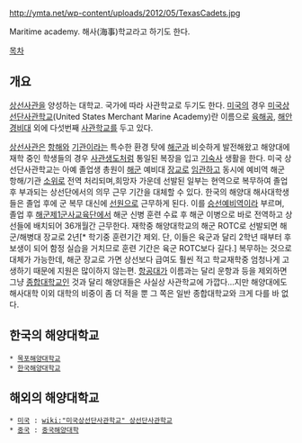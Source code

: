http://ymta.net/wp-content/uploads/2012/05/TexasCadets.jpg

Maritime academy. 해사(海事)학교라고 하기도 한다.

[[목차]]
== 개요 ==
[[상선사관]]을 양성하는 대학교. 국가에 따라 사관학교로 두기도 한다. [[미국]]의 경우 [[미국상선단사관학교]](United States Merchant Marine Academy)란 이름으로 [[육해공]], [[해안경비대]] 외에 다섯번째 [[사관학교]]를 두고 있다.

[[상선사관]]은 [[항해]]와 [[기관]]이라는 특수한 환경 탓에 [[해군]]과 비슷하게 발전해왔고 해양대에 재학 중인 학생들의 경우 [[사관생도]]처럼 통일된 복장을 입고 [[기숙사]] 생활을 한다. 미국 상선단사관학교는 아예 졸업생 총원이 [[해군]] 예비대 [[장교]]로 [[임관]]하고 동시에 예비역 해군 항해/기관 [[소위]]로 전역 처리되며,희망자 가운데 선발된 일부는 현역으로 복무하여 졸업 후 부과되는 상선단에서의 의무 근무 기간을 대체할 수 있다. 한국의 해양대 해사대학생들은 졸업 후에 군 복무 대신에 [[선원]]으로 근무하게 된다. 이를 [[승선예비역]]이라 부르며, 졸업 후 [[해군제1군사교육단]]에서 해군 신병 훈련 수료 후 해군 이병으로 바로 전역하고 상선들에 배치되어 36개월간 근무한다. 재학중 해양대학교의 해군 ROTC로 선발되면 해군/해병대 장교로 2년[* 학기중 훈련기간 제외. 단, 이들은 육군과 달리 2학년 때부터 후보생이 되어 함정 실습을 거치므로 훈련 기간은 육군 ROTC보다 길다.] 복무하는 것으로 대체가 가능한데, 해군 장교로 가면 상선보다 급여도 훨씬 적고 학교재학중 엄청나게 고생하기 때문에 지원은 많이하지 않는편. [[항공대]]가 이름과는 달리 운항과 등을 제외하면 그냥 [[종합대학교]]인 것과 달리 해양대들은 사실상 사관학교에 가깝다...지만 해양대에도 해사대학 이외 대학의 비중이 좀 더 적을 뿐 그 쪽은 일반 종합대학교와 크게 다를 바 없다.

== 한국의 해양대학교 ==
 * [[목포해양대학교]]
 * [[한국해양대학교]]

== 해외의 해양대학교 ==
 * [[미국]] : [[wiki:"미국상선단사관학교" 상선단사관학교]]
 * [[중국]] : [[중국해양대학]]
